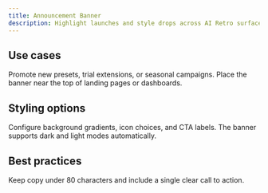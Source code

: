 ```yaml
---
title: Announcement Banner
description: Highlight launches and style drops across AI Retro surfaces.
---
```


## Use cases

Promote new presets, trial extensions, or seasonal campaigns. Place the banner near the top of landing pages or dashboards.

## Styling options

Configure background gradients, icon choices, and CTA labels. The banner supports dark and light modes automatically.

## Best practices

Keep copy under 80 characters and include a single clear call to action.

